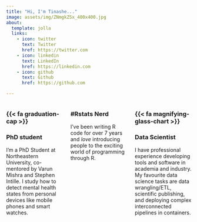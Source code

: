 ```yaml
---
title: "Hi, I'm Tinashe..."
image: assets/img/ZNmgkZSx_400x400.jpg
about:
  template: jolla
  links:
    - icon: twitter
      text: Twitter
      href: https://twitter.com
    - icon: linkedin
      text: LinkedIn
      href: https://linkedin.com
    - icon: github
      text: Github
      href: https://github.com

---
```


:::: {.columns}

::: {.column width="33.33%"}

### {{< fa graduation-cap >}} 
### PhD student

I'm a PhD Student at Northeastern University, co-mentored by Varun Mishra
and Stephen Intille. I study how to detect mental health states from
personal devices like mobile phones and smart watches.
:::

::: {.column width="33.33%"}
### <i class="fa-brands fa-r-project"></i>
### #Rstats Nerd
I've been writing R code for over 7 years and _love_ introducing people
to the exciting world of programming through R.
:::

::: {.column width="33.33%"}
### {{< fa magnifying-glass-chart >}}
### Data Scientist
I have professional experience developing tools and software in academia and
industry. My favourite data science tasks are data 
wrangling/ETL, scientific publishing, and
deploying complex interconnected pipelines in containers.
:::

:::: 